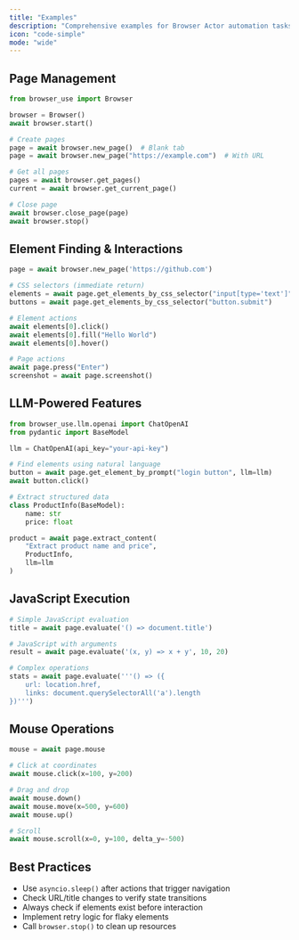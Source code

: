 ---
title: "Examples"
description: "Comprehensive examples for Browser Actor automation tasks including forms, JavaScript, mouse operations, and AI features"
icon: "code-simple"
mode: "wide"
---

## Page Management

```python
from browser_use import Browser

browser = Browser()
await browser.start()

# Create pages
page = await browser.new_page()  # Blank tab
page = await browser.new_page("https://example.com")  # With URL

# Get all pages
pages = await browser.get_pages()
current = await browser.get_current_page()

# Close page
await browser.close_page(page)
await browser.stop()
```

## Element Finding & Interactions

```python
page = await browser.new_page('https://github.com')

# CSS selectors (immediate return)
elements = await page.get_elements_by_css_selector("input[type='text']")
buttons = await page.get_elements_by_css_selector("button.submit")

# Element actions
await elements[0].click()
await elements[0].fill("Hello World")
await elements[0].hover()

# Page actions
await page.press("Enter")
screenshot = await page.screenshot()
```

## LLM-Powered Features

```python
from browser_use.llm.openai import ChatOpenAI
from pydantic import BaseModel

llm = ChatOpenAI(api_key="your-api-key")

# Find elements using natural language
button = await page.get_element_by_prompt("login button", llm=llm)
await button.click()

# Extract structured data
class ProductInfo(BaseModel):
    name: str
    price: float

product = await page.extract_content(
    "Extract product name and price",
    ProductInfo,
    llm=llm
)
```

## JavaScript Execution

```python
# Simple JavaScript evaluation
title = await page.evaluate('() => document.title')

# JavaScript with arguments
result = await page.evaluate('(x, y) => x + y', 10, 20)

# Complex operations
stats = await page.evaluate('''() => ({
    url: location.href,
    links: document.querySelectorAll('a').length
})''')
```

## Mouse Operations

```python
mouse = await page.mouse

# Click at coordinates
await mouse.click(x=100, y=200)

# Drag and drop
await mouse.down()
await mouse.move(x=500, y=600)
await mouse.up()

# Scroll
await mouse.scroll(x=0, y=100, delta_y=-500)
```

## Best Practices

- Use `asyncio.sleep()` after actions that trigger navigation
- Check URL/title changes to verify state transitions
- Always check if elements exist before interaction
- Implement retry logic for flaky elements
- Call `browser.stop()` to clean up resources
